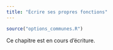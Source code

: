 ```yaml
---
title: "Écrire ses propres fonctions"
---
```


```r
source("options_communes.R")
```

<div class="important">
Ce chapitre est en cours d'écriture.
</div>
